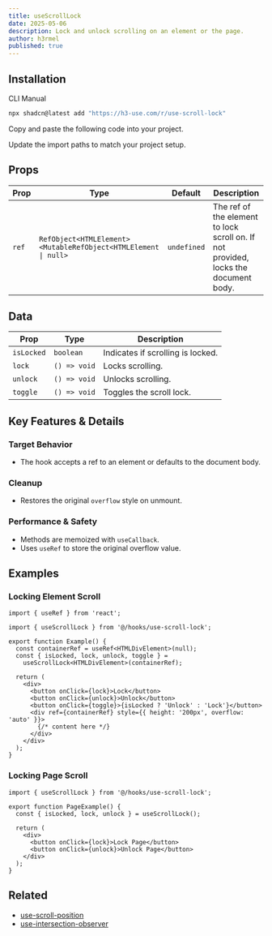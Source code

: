 ```yaml
---
title: useScrollLock
date: 2025-05-06
description: Lock and unlock scrolling on an element or the page.
author: h3rmel
published: true
---
```


<HookPreview name="use-scroll-lock-demo" />

## Installation

<Tabs defaultValue="cli">

<TabsList>
  <TabsTrigger value="cli">CLI</TabsTrigger>
  <TabsTrigger value="manual">Manual</TabsTrigger>
</TabsList>
<TabsContent value="cli">

```bash
npx shadcn@latest add "https://h3-use.com/r/use-scroll-lock"
```

</TabsContent>
<TabsContent value="manual">

<Steps>

<Step>Copy and paste the following code into your project.</Step>

<HookSource name="use-scroll-lock" />

<Step>Update the import paths to match your project setup.</Step>

</Steps>

</TabsContent>

</Tabs>

## Props

| Prop  | Type                                                            | Default     | Description                                                                         |
| ----- | --------------------------------------------------------------- | ----------- | ----------------------------------------------------------------------------------- |
| `ref` | `RefObject<HTMLElement> <MutableRefObject<HTMLElement \| null>` | `undefined` | The ref of the element to lock scroll on. If not provided, locks the document body. |

## Data

| Prop       | Type         | Description                       |
| ---------- | ------------ | --------------------------------- |
| `isLocked` | `boolean`    | Indicates if scrolling is locked. |
| `lock`     | `() => void` | Locks scrolling.                  |
| `unlock`   | `() => void` | Unlocks scrolling.                |
| `toggle`   | `() => void` | Toggles the scroll lock.          |

## Key Features & Details

### Target Behavior

- The hook accepts a ref to an element or defaults to the document body.

### Cleanup

- Restores the original `overflow` style on unmount.

### Performance & Safety

- Methods are memoized with `useCallback`.
- Uses `useRef` to store the original overflow value.

## Examples

### Locking Element Scroll

```tsx
import { useRef } from 'react';

import { useScrollLock } from '@/hooks/use-scroll-lock';

export function Example() {
  const containerRef = useRef<HTMLDivElement>(null);
  const { isLocked, lock, unlock, toggle } =
    useScrollLock<HTMLDivElement>(containerRef);

  return (
    <div>
      <button onClick={lock}>Lock</button>
      <button onClick={unlock}>Unlock</button>
      <button onClick={toggle}>{isLocked ? 'Unlock' : 'Lock'}</button>
      <div ref={containerRef} style={{ height: '200px', overflow: 'auto' }}>
        {/* content here */}
      </div>
    </div>
  );
}
```

### Locking Page Scroll

```tsx
import { useScrollLock } from '@/hooks/use-scroll-lock';

export function PageExample() {
  const { isLocked, lock, unlock } = useScrollLock();

  return (
    <div>
      <button onClick={lock}>Lock Page</button>
      <button onClick={unlock}>Unlock Page</button>
    </div>
  );
}
```

## Related

- [use-scroll-position](../use-scroll-position)
- [use-intersection-observer](../use-intersection-observer)
